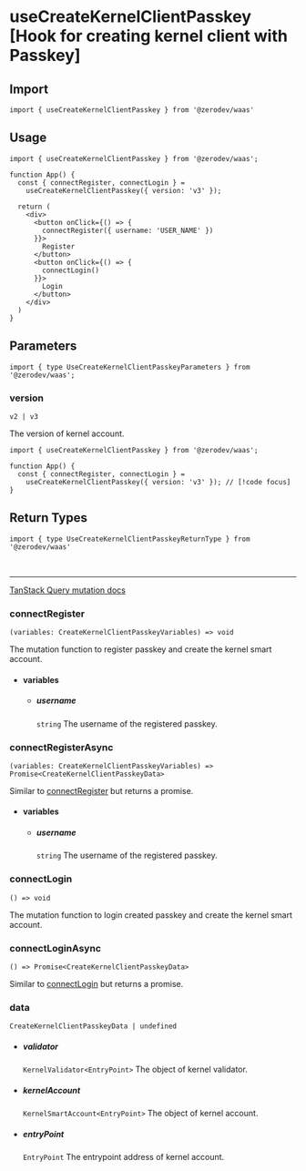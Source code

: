 
# useCreateKernelClientPasskey [Hook for creating kernel client with Passkey]

## Import
```tsx
import { useCreateKernelClientPasskey } from '@zerodev/waas'
```

## Usage
```tsx
import { useCreateKernelClientPasskey } from '@zerodev/waas';

function App() {
  const { connectRegister, connectLogin } = 
    useCreateKernelClientPasskey({ version: 'v3' });
  
  return (
    <div>
      <button onClick={() => {
        connectRegister({ username: 'USER_NAME' })
      }}>
        Register
      </button>
      <button onClick={() => {
        connectLogin()
      }}>
        Login
      </button>
    </div>
  )
}
```

## Parameters
```tsx
import { type UseCreateKernelClientPasskeyParameters } from '@zerodev/waas';
```

### version

`v2 | v3`

The version of kernel account.
```tsx
import { useCreateKernelClientPasskey } from '@zerodev/waas';

function App() {
  const { connectRegister, connectLogin } = 
    useCreateKernelClientPasskey({ version: 'v3' }); // [!code focus]
}
```

## Return Types

```tsx
import { type UseCreateKernelClientPasskeyReturnType } from '@zerodev/waas'
```

<br />

---

[TanStack Query mutation docs](https://tanstack.com/query/v5/docs/react/reference/useMutation)

### connectRegister
`(variables: CreateKernelClientPasskeyVariables) => void`

The mutation function to register passkey and create the kernel smart account.

- #### variables 
  - ##### username
    `string`
    The username of the registered passkey.

### connectRegisterAsync
`(variables: CreateKernelClientPasskeyVariables) => Promise<CreateKernelClientPasskeyData>`

Similar to [connectRegister](#connectregister) but returns a promise.

- #### variables 
  - ##### username
    `string`
    The username of the registered passkey.

### connectLogin
`() => void`

The mutation function to login created passkey and create the kernel smart account.

### connectLoginAsync
`() => Promise<CreateKernelClientPasskeyData>`

Similar to [connectLogin](#connectlogin) but returns a promise.

### data
`CreateKernelClientPasskeyData | undefined`
  - ##### validator
    `KernelValidator<EntryPoint>` The object of kernel validator.
  - ##### kernelAccount
    `KernelSmartAccount<EntryPoint>` The object of kernel account.
  - ##### entryPoint
    `EntryPoint` The entrypoint address of kernel account.

<MutationResult />